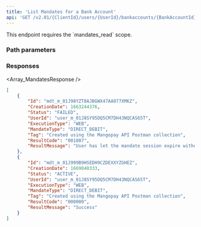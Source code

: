 ```yaml
---
title: 'List Mandates for a Bank Account'  
api: 'GET /v2.01/{ClientId}/users/{UserId}/bankaccounts/{BankAccountId}/mandates'  
---
```


<Note>
This endpoint requires the `mandates_read` scope.
</Note>



### Path parameters  

<UserId />  

<BankAccountId1 />  

### Responses  

<AccordionGroup><Accordion title="200">  

<Array_MandatesResponse /></Accordion></AccordionGroup>  

<ResponseExample>  

```json 200  
[
    {
        "Id": "mdt_m_01J98YZT8AJBGWX47AA077XMKZ",
        "CreationDate": 1663244376,
        "Status": "FAILED",
        "UserId": "user_m_01J8SY95DQ5CM7DH43NQCAS65T",
        "ExecutionType": "WEB",
        "MandateType": "DIRECT_DEBIT",
        "Tag": "Created using the Mangopay API Postman collection",
        "ResultCode": "001807",
        "ResultMessage": "User has let the mandate session expire without confirming"
    },
    {
        "Id": "mdt_m_01J999B9HSEDH9CZDEXXYZGHEZ",
        "CreationDate": 1669040333,
        "Status": "ACTIVE",
        "UserId": "user_m_01J8SY95DQ5CM7DH43NQCAS65T",
        "ExecutionType": "WEB",
        "MandateType": "DIRECT_DEBIT",
        "Tag": "Created using the Mangopay API Postman collection",
        "ResultCode": "000000",
        "ResultMessage": "Success"
    }
]
```  

</ResponseExample>  

<RequestExample>  
  <PhpListMandatesBankAccount />
  <NodeListMandatesBankAccount />
  <RubyListMandatesBankAccount />
  <JavaListBankAccountMandates />
  <PythonListBankAccountMandates />
  <NetListBankAccountMandates />
</RequestExample>